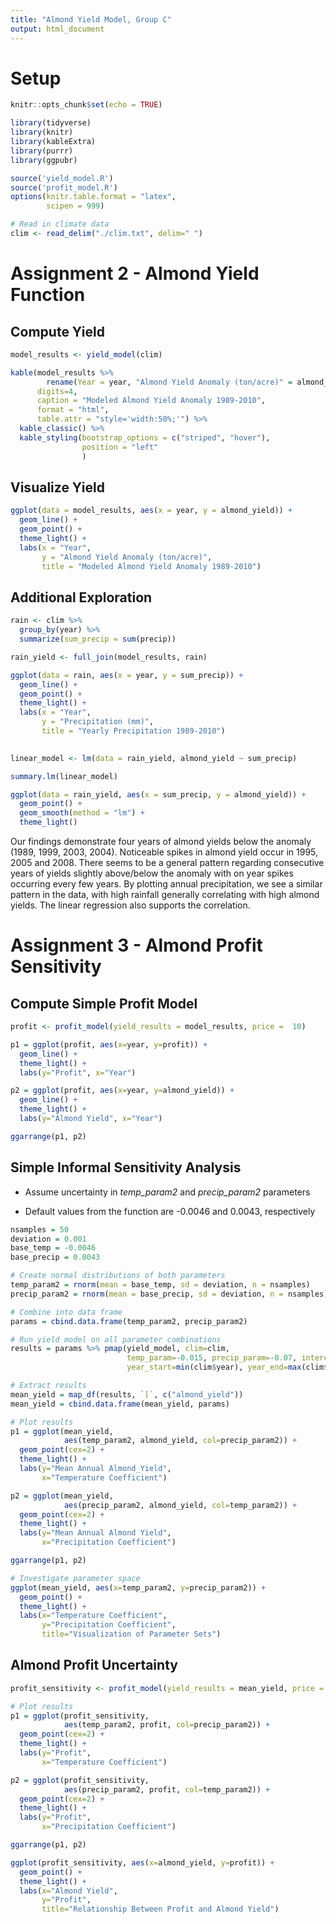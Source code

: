 ```yaml
---
title: "Almond Yield Model, Group C"
output: html_document
---
```


# Setup

```r
knitr::opts_chunk$set(echo = TRUE)

library(tidyverse)
library(knitr)
library(kableExtra)
library(purrr)
library(ggpubr)

source('yield_model.R')
source('profit_model.R')
options(knitr.table.format = "latex",
        scipen = 999) 
```

```r
# Read in climate data
clim <- read_delim("./clim.txt", delim=" ")
```

# Assignment 2 - Almond Yield Function

## Compute Yield

```r
model_results <- yield_model(clim)

kable(model_results %>% 
        rename(Year = year, "Almond Yield Anomaly (ton/acre)" = almond_yield), 
      digits=4,
      caption = "Modeled Almond Yield Anomaly 1989-2010",
      format = "html",
      table.attr = "style='width:50%;'") %>% 
  kable_classic() %>% 
  kable_styling(bootstrap_options = c("striped", "hover"),
                position = "left"
                )
```

## Visualize Yield

```r
ggplot(data = model_results, aes(x = year, y = almond_yield)) +
  geom_line() +
  geom_point() +
  theme_light() +
  labs(x = "Year",
       y = "Almond Yield Anomaly (ton/acre)",
       title = "Modeled Almond Yield Anomaly 1989-2010")
```

## Additional Exploration

```r
rain <- clim %>% 
  group_by(year) %>% 
  summarize(sum_precip = sum(precip))

rain_yield <- full_join(model_results, rain)

ggplot(data = rain, aes(x = year, y = sum_precip)) + 
  geom_line() +
  geom_point() +
  theme_light() +
  labs(x = "Year",
       y = "Precipitation (mm)",
       title = "Yearly Precipitation 1989-2010")
  
```

```r
linear_model <- lm(data = rain_yield, almond_yield ~ sum_precip)

summary.lm(linear_model)

ggplot(data = rain_yield, aes(x = sum_precip, y = almond_yield)) +
  geom_point() +
  geom_smooth(method = "lm") +
  theme_light()
```

Our findings demonstrate four years of almond yields below the anomaly (1989, 1999, 2003, 2004). Noticeable spikes in almond yield occur in 1995, 2005 and 2008. There seems to be a general pattern regarding consecutive years of yields slightly above/below the anomaly with on year spikes occurring every few years. By plotting annual precipitation, we see a similar pattern in the data, with high rainfall generally correlating with high almond yields. The linear regression also supports the correlation.

# Assignment 3 - Almond Profit Sensitivity

## Compute Simple Profit Model

```r
profit <- profit_model(yield_results = model_results, price =  10)

p1 = ggplot(profit, aes(x=year, y=profit)) +
  geom_line() +
  theme_light() +
  labs(y="Profit", x="Year")

p2 = ggplot(profit, aes(x=year, y=almond_yield)) +
  geom_line() +
  theme_light() +
  labs(y="Almond Yield", x="Year")

ggarrange(p1, p2)
```

## Simple Informal Sensitivity Analysis

* Assume uncertainty in *temp_param2* and *precip_param2* parameters

* Default values from the function are -0.0046 and 0.0043, respectively

```r
nsamples = 50
deviation = 0.001
base_temp = -0.0046
base_precip = 0.0043

# Create normal distributions of both parameters 
temp_param2 = rnorm(mean = base_temp, sd = deviation, n = nsamples)
precip_param2 = rnorm(mean = base_precip, sd = deviation, n = nsamples)

# Combine into data frame
params = cbind.data.frame(temp_param2, precip_param2)

# Run yield model on all parameter combinations
results = params %>% pmap(yield_model, clim=clim,
                          temp_param=-0.015, precip_param=-0.07, intercept=0.28,
                          year_start=min(clim$year), year_end=max(clim$year))

# Extract results
mean_yield = map_df(results, `[`, c("almond_yield"))
mean_yield = cbind.data.frame(mean_yield, params)

# Plot results
p1 = ggplot(mean_yield, 
            aes(temp_param2, almond_yield, col=precip_param2)) +
  geom_point(cex=2) +
  theme_light() +
  labs(y="Mean Annual Almond_Yield", 
       x="Temperature Coefficient")

p2 = ggplot(mean_yield, 
            aes(precip_param2, almond_yield, col=temp_param2)) + 
  geom_point(cex=2) +
  theme_light() +
  labs(y="Mean Annual Almond Yield", 
       x="Precipitation Coefficient")

ggarrange(p1, p2)
```

```r
# Investigate parameter space
ggplot(mean_yield, aes(x=temp_param2, y=precip_param2)) +
  geom_point() +
  theme_light() +
  labs(x="Temperature Coefficient",
       y="Precipitation Coefficient",
       title="Visualization of Parameter Sets")
```

## Almond Profit Uncertainty

```r
profit_sensitivity <- profit_model(yield_results = mean_yield, price = 10)

# Plot results
p1 = ggplot(profit_sensitivity, 
            aes(temp_param2, profit, col=precip_param2)) +
  geom_point(cex=2) +
  theme_light() +
  labs(y="Profit", 
       x="Temperature Coefficient")

p2 = ggplot(profit_sensitivity, 
            aes(precip_param2, profit, col=temp_param2)) + 
  geom_point(cex=2) +
  theme_light() +
  labs(y="Profit", 
       x="Precipitation Coefficient")

ggarrange(p1, p2)

```

```r
ggplot(profit_sensitivity, aes(x=almond_yield, y=profit)) +
  geom_point() +
  theme_light() +
  labs(x="Almond Yield", 
       y="Profit",
       title="Relationship Between Profit and Almond Yield")
```

